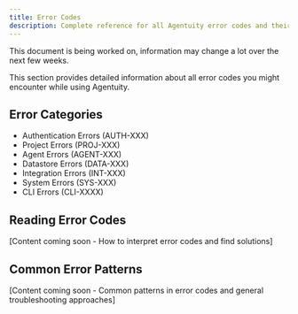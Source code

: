 ```yaml
---
title: Error Codes
description: Complete reference for all Agentuity error codes and their solutions
---
```



<Callout type="warn" title="Document Status">
  This document is being worked on, information may change a lot over the next few weeks.
</Callout>

This section provides detailed information about all error codes you might encounter while using Agentuity.

## Error Categories

- Authentication Errors (AUTH-XXX)
- Project Errors (PROJ-XXX)
- Agent Errors (AGENT-XXX)
- Datastore Errors (DATA-XXX)
- Integration Errors (INT-XXX)
- System Errors (SYS-XXX)
- CLI Errors (CLI-XXXX)

## Reading Error Codes

[Content coming soon - How to interpret error codes and find solutions]

## Common Error Patterns

[Content coming soon - Common patterns in error codes and general troubleshooting approaches]        